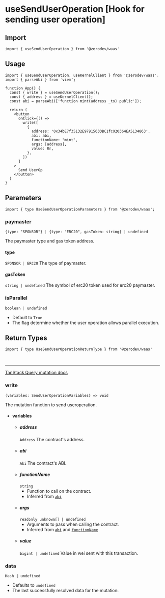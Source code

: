 
# useSendUserOperation [Hook for sending user operation]

## Import
```tsx
import { useSendUserOperation } from '@zerodev/waas'
```

## Usage
```tsx
import { useSendUserOperation, useKernelClient } from '@zerodev/waas';
import { parseAbi } from 'viem';

function App() {
  const { write } = useSendUserOperation();
  const { address } = useKernelClient();
  const abi = parseAbi(['function mint(address _to) public']);

  return (
    <button
      onClick={() =>
        write([
          {
            address: '0x34bE7f35132E97915633BC1fc020364EA5134863',
            abi: abi,
            functionName: "mint",
            args: [address],
            value: 0n,
          },
        ])
      }
    >
      Send UserOp
    </button>
  )
}
```

## Parameters

```tsx
import { type UseSendUserOperationParameters } from '@zerodev/waas';
```

### paymaster
`{type: "SPONSOR"} | {type: "ERC20", gasToken: string} | undefined`

The paymaster type and gas token address.
#### type
  `SPONSOR | ERC20`
  The type of paymaster.
#### gasToken
  `string | undefined`
  The symbol of erc20 token used for erc20 paymaster.

### isParallel
`boolean | undefined`

- Default to `True`
- The flag determine whether the user operation allows parallel execution.

## Return Types

```tsx
import { type UseSendUserOperationReturnType } from '@zerodev/waas'
```

<br />

---

[TanStack Query mutation docs](https://tanstack.com/query/v5/docs/react/reference/useMutation)

### write
`(variables: SendUserOperationVariables) => void`

The mutation function to send useroperation.

- #### variables 
  - ##### address
    `Address`
    The contract's address.
  - ##### abi
    `Abi`
    The contract's ABI.
  - ##### functionName
    `string`
    - Function to call on the contract.
    - Inferred from [`abi`](#abi)
  - ##### args
    `readonly unknown[] | undefined`
    - Arguments to pass when calling the contract.
    - Inferred from [`abi`](#abi) and [`functionName`](#functionname)
  - ##### value
    `bigint | undefined`
    Value in wei sent with this transaction.

### data
`Hash | undefined`

- Defaults to `undefined`
- The last successfully resolved data for the mutation.

<MutationResult />